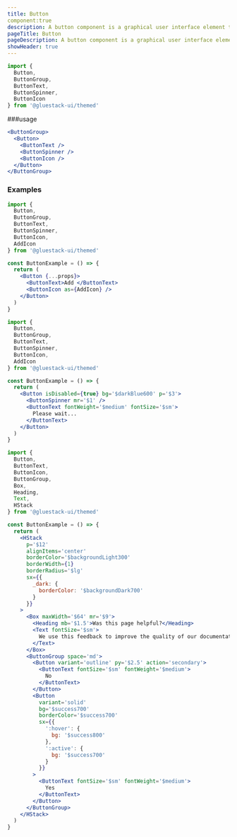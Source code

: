 ```yaml
---
title: Button 
component:true
description: A button component is a graphical user interface element that enables users to act by clicking or tapping. It can be customized in size, shape, color, and behavior to fit the design of the application or website.
pageTitle: Button
pageDescription: A button component is a graphical user interface element that enables users to act by clicking or tapping. It can be customized in size, shape, color, and behavior to fit the design of the application or website.
showHeader: true
---
```


```jsx
import {
  Button,
  ButtonGroup,
  ButtonText,
  ButtonSpinner,
  ButtonIcon
} from '@gluestack-ui/themed'
```

###usage

```jsx
<ButtonGroup>
  <Button>
    <ButtonText />
    <ButtonSpinner />
    <ButtonIcon />
  </Button>
</ButtonGroup>
```

### Examples

```jsx
import {
  Button,
  ButtonGroup,
  ButtonText,
  ButtonSpinner,
  ButtonIcon,
  AddIcon
} from '@gluestack-ui/themed'

const ButtonExample = () => {
  return (
    <Button {...props}>
      <ButtonText>Add </ButtonText>
      <ButtonIcon as={AddIcon} />
    </Button>
  )
}
```

```jsx
import {
  Button,
  ButtonGroup,
  ButtonText,
  ButtonSpinner,
  ButtonIcon,
  AddIcon
} from '@gluestack-ui/themed'

const ButtonExample = () => {
  return (
    <Button isDisabled={true} bg='$darkBlue600' p='$3'>
      <ButtonSpinner mr='$1' />
      <ButtonText fontWeight='$medium' fontSize='$sm'>
        Please wait...
      </ButtonText>
    </Button>
  )
}
```

```jsx
import {
  Button,
  ButtonText,
  ButtonIcon,
  ButtonGroup,
  Box,
  Heading,
  Text,
  HStack
} from '@gluestack-ui/themed'

const ButtonExample = () => {
  return (
    <HStack
      p='$12'
      alignItems='center'
      borderColor='$backgroundLight300'
      borderWidth={1}
      borderRadius='$lg'
      sx={{
        _dark: {
          borderColor: '$backgroundDark700'
        }
      }}
    >
      <Box maxWidth='$64' mr='$9'>
        <Heading mb='$1.5'>Was this page helpful?</Heading>
        <Text fontSize='$sm'>
          We use this feedback to improve the quality of our documentation.
        </Text>
      </Box>
      <ButtonGroup space='md'>
        <Button variant='outline' py='$2.5' action='secondary'>
          <ButtonText fontSize='$sm' fontWeight='$medium'>
            No
          </ButtonText>
        </Button>
        <Button
          variant='solid'
          bg='$success700'
          borderColor='$success700'
          sx={{
            ':hover': {
              bg: '$success800'
            },
            ':active': {
              bg: '$success700'
            }
          }}
        >
          <ButtonText fontSize='$sm' fontWeight='$medium'>
            Yes
          </ButtonText>
        </Button>
      </ButtonGroup>
    </HStack>
  )
}
```
